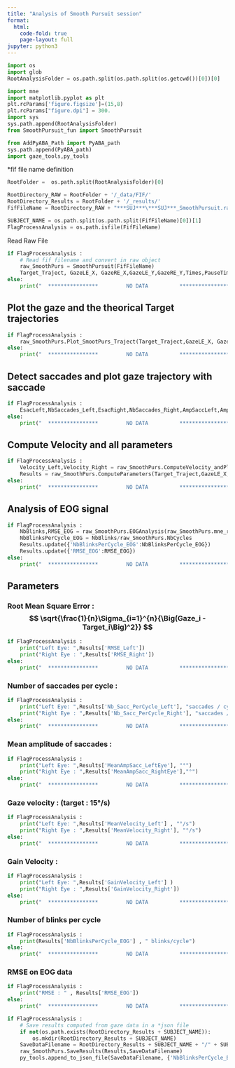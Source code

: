 ```yaml
---
title: "Analysis of Smooth Pursuit session"
format:
  html:
    code-fold: true
    page-layout: full
jupyter: python3
---
```




```python
import os 
import glob
RootAnalysisFolder = os.path.split(os.path.split(os.getcwd())[0])[0]

import mne
import matplotlib.pyplot as plt
plt.rcParams['figure.figsize']=(15,8)
plt.rcParams["figure.dpi"] = 300.
import sys
sys.path.append(RootAnalysisFolder)
from SmoothPursuit_fun import SmoothPursuit

from AddPyABA_Path import PyABA_path
sys.path.append(PyABA_path)
import gaze_tools,py_tools
```


*fif file name definition

```python

RootFolder =  os.path.split(RootAnalysisFolder)[0]

RootDirectory_RAW = RootFolder + '/_data/FIF/'
RootDirectory_Results = RootFolder + '/_results/'
FifFileName = RootDirectory_RAW + "***SUJ***\***SUJ***_SmoothPursuit.raw.fif"

SUBJECT_NAME = os.path.split(os.path.split(FifFileName)[0])[1]
FlagProcessAnalysis = os.path.isfile(FifFileName)

```


Read Raw File

```python

if FlagProcessAnalysis :
	# Read fif filename and convert in raw object
	raw_SmoothPurs = SmoothPursuit(FifFileName)
	Target_Traject, GazeLE_X, GazeRE_X,GazeLE_Y,GazeRE_Y,Times,PauseTimes = raw_SmoothPurs.SetDataGaze()
else:
	print("  ****************         NO DATA          ****************")
```


## Plot the gaze  and the theorical Target trajectories

```python
if FlagProcessAnalysis :
	raw_SmoothPurs.Plot_SmootPurs_Traject(Target_Traject,GazeLE_X, GazeRE_X,GazeLE_Y,GazeRE_Y,Times)
else:
	print("  ****************         NO DATA          ****************")
```
## Detect saccades and plot gaze trajectory with saccade
```python
if FlagProcessAnalysis :
	EsacLeft,NbSaccades_Left,EsacRight,NbSaccades_Right,AmpSaccLeft,AmpSaccRight = raw_SmoothPurs.DetectSaccades_andPlot(GazeLE_X, GazeRE_X,GazeLE_Y,GazeRE_Y,Times,PauseTimes)
else:
	print("  ****************         NO DATA          ****************")
```

## Compute Velocity and all parameters
```python
if FlagProcessAnalysis :
	Velocity_Left,Velocity_Right = raw_SmoothPurs.ComputeVelocity_andPlot(GazeLE_X, GazeRE_X,GazeLE_Y,GazeRE_Y,Times,EsacLeft,EsacRight)
	Results = raw_SmoothPurs.ComputeParameters(Target_Traject,GazeLE_X,GazeRE_X,EsacLeft,EsacRight,AmpSaccLeft,AmpSaccRight,Velocity_Left,Velocity_Right)
else:
	print("  ****************         NO DATA          ****************")
```


## Analysis of EOG signal
```python
if FlagProcessAnalysis :
	NbBlinks,RMSE_EOG = raw_SmoothPurs.EOGAnalysis(raw_SmoothPurs.mne_raw)
	NbBlinksPerCycle_EOG = NbBlinks/raw_SmoothPurs.NbCycles
	Results.update({'NbBlinksPerCycle_EOG':NbBlinksPerCycle_EOG})
	Results.update({'RMSE_EOG':RMSE_EOG})
else:
	print("  ****************         NO DATA          ****************")
```

## Parameters

### Root Mean Square Error : $$ \sqrt{\frac{1}{n}\Sigma_{i=1}^{n}{\Big(Gaze_i - Target_i\Big)^2}} $$
```python
if FlagProcessAnalysis :
	print("Left Eye: ",Results['RMSE_Left'])
	print("Right Eye : ",Results['RMSE_Right'])
else:
	print("  ****************         NO DATA          ****************")
```

### Number of saccades per cycle :
```python
if FlagProcessAnalysis :
	print("Left Eye: ",Results['Nb_Sacc_PerCycle_Left'], "saccades / cycle")
	print("Right Eye : ",Results['Nb_Sacc_PerCycle_Right'], "saccades / cycle")
else:
	print("  ****************         NO DATA          ****************")
```

### Mean amplitude of saccades :
```python
if FlagProcessAnalysis :
	print("Left Eye: ",Results['MeanAmpSacc_LeftEye'], "°")
	print("Right Eye : ",Results['MeanAmpSacc_RightEye'],"°")
else:
	print("  ****************         NO DATA          ****************")
```



### Gaze velocity : (target : 15°/s)
```python
if FlagProcessAnalysis :
	print("Left Eye: ",Results['MeanVelocity_Left'] , "°/s")
	print("Right Eye : ",Results['MeanVelocity_Right'], "°/s")
else:
	print("  ****************         NO DATA          ****************")
```


### Gain Velocity : 
```python
if FlagProcessAnalysis :
	print("Left Eye: ",Results['GainVelocity_Left'] )
	print("Right Eye : ",Results['GainVelocity_Right'])
else:
	print("  ****************         NO DATA          ****************")
```

### Number of blinks per cycle 
```python
if FlagProcessAnalysis :
	print(Results['NbBlinksPerCycle_EOG'] , " blinks/cycle")
else:
	print("  ****************         NO DATA          ****************")
```


### RMSE on EOG data
```python
if FlagProcessAnalysis :
	print("RMSE : " , Results['RMSE_EOG'])
else:
	print("  ****************         NO DATA          ****************")
```

```python
if FlagProcessAnalysis :
	# Save results computed from gaze data in a *json file
	if not(os.path.exists(RootDirectory_Results + SUBJECT_NAME)):
		os.mkdir(RootDirectory_Results + SUBJECT_NAME)
	SaveDataFilename = RootDirectory_Results + SUBJECT_NAME + "/" + SUBJECT_NAME + "_SmoothPursuit.json"
	raw_SmoothPurs.SaveResults(Results,SaveDataFilename)
	py_tools.append_to_json_file(SaveDataFilename, {'NbBlinksPerCycle_EOG': Results['NbBlinksPerCycle_EOG'],'RMSE_EOG':Results['RMSE_EOG']})

```

		
		
